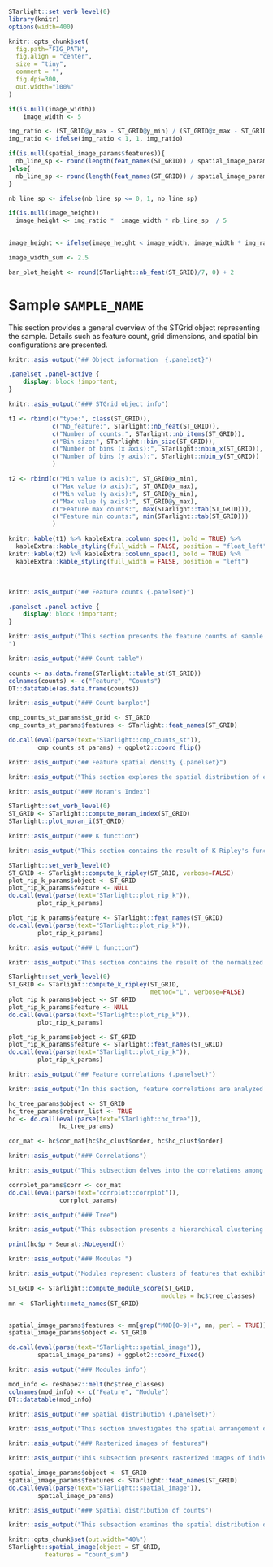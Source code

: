
<!-- UPPERCASE variable are text to be replaced (see st_report() function). -->
<!-- NB: The code contains several global variables derived from st_report() function arguments. -->

```r

STarlight::set_verb_level(0)
library(knitr)
options(width=400)

knitr::opts_chunk$set(
  fig.path="FIG_PATH",
  fig.align = "center", 
  size = "tiny", 
  comment = "",
  fig.dpi=300,
  out.width="100%"
)

```


```r

if(is.null(image_width))
    image_width <- 5

img_ratio <- (ST_GRID@y_max - ST_GRID@y_min) / (ST_GRID@x_max - ST_GRID@x_min)
img_ratio <- ifelse(img_ratio < 1, 1, img_ratio)

if(is.null(spatial_image_params$features)){
  nb_line_sp <- round(length(feat_names(ST_GRID)) / spatial_image_params$ncol, 0)
}else{
  nb_line_sp <- round(length(feat_names(ST_GRID)) / spatial_image_params$ncol, 0)
}

nb_line_sp <- ifelse(nb_line_sp <= 0, 1, nb_line_sp)

if(is.null(image_height))
  image_height <- img_ratio *  image_width * nb_line_sp  / 5 

  
image_height <- ifelse(image_height < image_width, image_width * img_ratio, image_height)

image_width_sum <- 2.5
```


```r
bar_plot_height <- round(STarlight::nb_feat(ST_GRID)/7, 0) + 2
```


# Sample `SAMPLE_NAME`

This section provides a general overview of the STGrid object representing the sample. Details such as feature count, grid dimensions, and spatial bin configurations are presented. 

```r
knitr::asis_output("## Object information  {.panelset}") 
``` 
 

```css
.panelset .panel-active {
    display: block !important;
}
```

```r
knitr::asis_output("### STGrid object info") 
``` 

```r

t1 <- rbind(c("type:", class(ST_GRID)),
            c("Nb_feature:", STarlight::nb_feat(ST_GRID)),
            c("Number of counts:", STarlight::nb_items(ST_GRID)),
            c("Bin size:", STarlight::bin_size(ST_GRID)),
            c("Number of bins (x axis):", STarlight::nbin_x(ST_GRID)),
            c("Number of bins (y axis):", STarlight::nbin_y(ST_GRID))
            )

t2 <- rbind(c("Min value (x axis):", ST_GRID@x_min),
            c("Max value (x axis):", ST_GRID@x_max),
            c("Min value (y axis):", ST_GRID@y_min),
            c("Max value (y axis):", ST_GRID@y_max),
            c("Feature max counts:", max(STarlight::tab(ST_GRID))),
            c("Feature min counts:", min(STarlight::tab(ST_GRID)))
            )

knitr::kable(t1) %>% kableExtra::column_spec(1, bold = TRUE) %>% 
  kableExtra::kable_styling(full_width = FALSE, position = "float_left")
knitr::kable(t2) %>% kableExtra::column_spec(1, bold = TRUE) %>% 
  kableExtra::kable_styling(full_width = FALSE, position = "left")
```
<br>

```r
knitr::asis_output("## Feature counts {.panelset}") 
``` 

```css
.panelset .panel-active {
    display: block !important;
}
```

```r
knitr::asis_output("This section presents the feature counts of sample 'SAMPLE_NAME'. It includes a count table and barplot summarizing the number of occurrences for each feature.
") 
``` 

```r
knitr::asis_output("### Count table") 
``` 


```r
counts <- as.data.frame(STarlight::table_st(ST_GRID))
colnames(counts) <- c("Feature", "Counts")
DT::datatable(as.data.frame(counts))
```

```r
knitr::asis_output("### Count barplot") 
``` 

```r

cmp_counts_st_params$st_grid <- ST_GRID
cmp_counts_st_params$features <- STarlight::feat_names(ST_GRID)

do.call(eval(parse(text="STarlight::cmp_counts_st")), 
        cmp_counts_st_params) + ggplot2::coord_flip()

```

```r
knitr::asis_output("## Feature spatial density {.panelset}") 
``` 


```r
knitr::asis_output("This section explores the spatial distribution of each feature across the area. By analyzing the density patterns of each feature, we can identify areas of higher or lower feature concentration. These insights help reveal underlying spatial homogeneity or heterogeneity.") 
``` 

```r
knitr::asis_output("### Moran's Index") 
``` 



```r
STarlight::set_verb_level(0)
ST_GRID <- STarlight::compute_moran_index(ST_GRID)
STarlight::plot_moran_i(ST_GRID)
```

```r
knitr::asis_output("### K function") 
``` 

```r
knitr::asis_output("This section contains the result of K Ripley's function to evaluate molecule density.") 
``` 

 

```r
STarlight::set_verb_level(0)
ST_GRID <- STarlight::compute_k_ripley(ST_GRID, verbose=FALSE)
plot_rip_k_params$object <- ST_GRID
plot_rip_k_params$feature <- NULL
do.call(eval(parse(text="STarlight::plot_rip_k")), 
        plot_rip_k_params) 
```

```r

plot_rip_k_params$feature <- STarlight::feat_names(ST_GRID)
do.call(eval(parse(text="STarlight::plot_rip_k")), 
        plot_rip_k_params) 
```

```r
knitr::asis_output("### L function") 
``` 

```r
knitr::asis_output("This section contains the result of the normalized K Ripley's function (L) to evaluate molecule density.") 
``` 

```r

STarlight::set_verb_level(0)
ST_GRID <- STarlight::compute_k_ripley(ST_GRID, 
                                       method="L", verbose=FALSE)
plot_rip_k_params$object <- ST_GRID
plot_rip_k_params$feature <- NULL
do.call(eval(parse(text="STarlight::plot_rip_k")), 
        plot_rip_k_params) 

```

```r

plot_rip_k_params$object <- ST_GRID
plot_rip_k_params$feature <- STarlight::feat_names(ST_GRID)
do.call(eval(parse(text="STarlight::plot_rip_k")), 
        plot_rip_k_params) 

```

```r
knitr::asis_output("## Feature correlations {.panelset}") 
``` 

```r
knitr::asis_output("In this section, feature correlations are analyzed to uncover relationships between different features. By calculating and visualizing these correlations, we gain a deeper understanding of how features co-vary across 2D space.") 
``` 


```r

hc_tree_params$object <- ST_GRID
hc_tree_params$return_list <- TRUE
hc <- do.call(eval(parse(text="STarlight::hc_tree")),
              hc_tree_params)

cor_mat <- hc$cor_mat[hc$hc_clust$order, hc$hc_clust$order]

```

```r
knitr::asis_output("### Correlations") 
``` 

```r
knitr::asis_output("This subsection delves into the correlations among selected features within the sample. By examining the pairwise relationships, we can identify strong positive or negative correlations, which may indicate underlying biological or spatial interactions.") 
``` 

```r
corrplot_params$corr <- cor_mat
do.call(eval(parse(text="corrplot::corrplot")),
              corrplot_params)
```

```r
knitr::asis_output("### Tree") 
``` 

```r
knitr::asis_output("This subsection presents a hierarchical clustering tree (or dendrogram) to visualize the relationships among features based on their similarity. The tree structure allows us to see clusters of closely related features, offering insights into groups that share similar spatial or quantitative characteristics.") 
``` 

```r
print(hc$p + Seurat::NoLegend()) 
```

```r
knitr::asis_output("### Modules ") 
``` 

```r
knitr::asis_output("Modules represent clusters of features that exhibit similar spatial patterns or functional relationships, providing a modular perspective on the dataset.") 
``` 

```r

ST_GRID <- STarlight::compute_module_score(ST_GRID, 
                                          modules = hc$tree_classes)
mn <- STarlight::meta_names(ST_GRID)


spatial_image_params$features <- mn[grep("MOD[0-9]+", mn, perl = TRUE)]
spatial_image_params$object <- ST_GRID

do.call(eval(parse(text="STarlight::spatial_image")), 
        spatial_image_params) + ggplot2::coord_fixed()


```

```r
knitr::asis_output("### Modules info") 
``` 



```r
mod_info <- reshape2::melt(hc$tree_classes)
colnames(mod_info) <- c("Feature", "Module")
DT::datatable(mod_info)
```


```r
knitr::asis_output("## Spatial distribution {.panelset}") 
``` 

```r
knitr::asis_output("This section investigates the spatial arrangement of features across the sample, offering insights into how features are distributed within the spatial grid.") 
``` 

```r
knitr::asis_output("### Rasterized images of features") 
```

```r
knitr::asis_output("This subsection presents rasterized images of individual features, translating spatial data into binned representations.") 
```


```r
spatial_image_params$object <- ST_GRID
spatial_image_params$features <- STarlight::feat_names(ST_GRID)
do.call(eval(parse(text="STarlight::spatial_image")), 
        spatial_image_params)
```

```r
knitr::asis_output("### Spatial distribution of counts") 
```

```r
knitr::asis_output("This subsection examines the spatial distribution of the sum of feature counts across binned region of the sample.") 
```

<div class="topalign">
```r
knitr::opts_chunk$set(out.width="40%")
STarlight::spatial_image(object = ST_GRID, 
          features = "count_sum")
```
</div>
